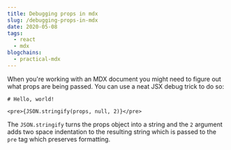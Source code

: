 ```yaml
---
title: Debugging props in mdx
slug: /debugging-props-in-mdx
date: 2020-05-08
tags:
  - react
  - mdx
blogchains:
  - practical-mdx
---
```


When you're working with an MDX document you might need
to figure out what props are being passed. You can use
a neat JSX debug trick to do so:

```mdx
# Hello, world!

<pre>{JSON.stringify(props, null, 2)}</pre>
```

The `JSON.stringify` turns the props object into a string
and the `2` argument adds two space indentation to the
resulting string which is passed to the `pre` tag which
preserves formatting.
